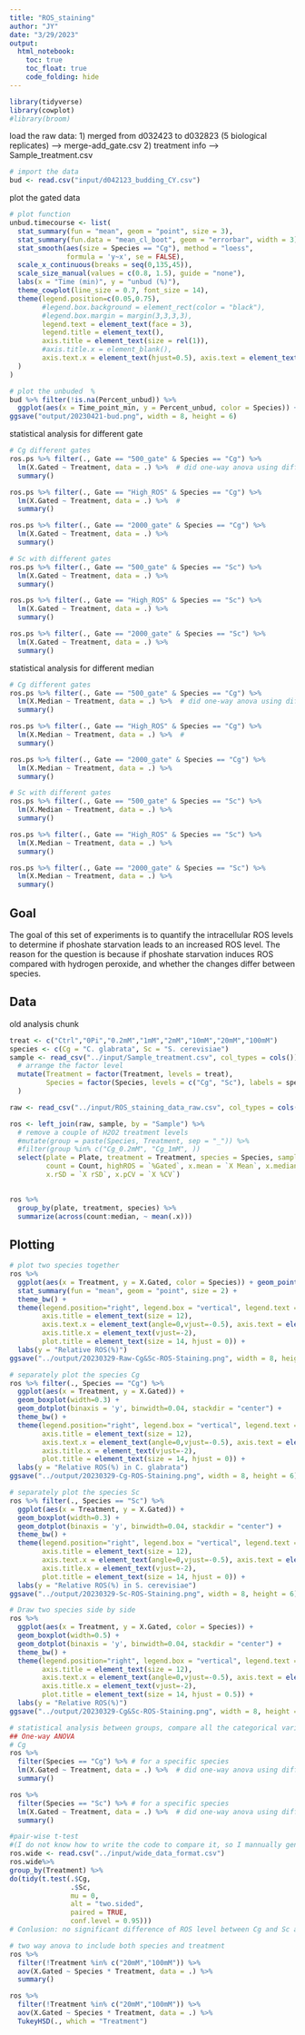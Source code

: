 ```yaml
---
title: "ROS_staining"
author: "JY"
date: "3/29/2023"
output: 
  html_notebook:
    toc: true
    toc_float: true
    code_folding: hide
---
```


```r
library(tidyverse)
library(cowplot)
#library(broom)
```
load the raw data:
1) merged from d032423 to d032823 (5 biological replicates) --> merge-add_gate.csv
2) treatment info --> Sample_treatment.csv
```r
# import the data
bud <- read.csv("input/d042123_budding_CY.csv")

```


plot the gated data
```r
# plot function
unbud.timecourse <- list(
  stat_summary(fun = "mean", geom = "point", size = 3),
  stat_summary(fun.data = "mean_cl_boot", geom = "errorbar", width = 3),
  stat_smooth(aes(size = Species == "Cg"), method = "loess", 
              formula = 'y~x', se = FALSE),
  scale_x_continuous(breaks = seq(0,135,45)),
  scale_size_manual(values = c(0.8, 1.5), guide = "none"),
  labs(x = "Time (min)", y = "unbud (%)"),
  theme_cowplot(line_size = 0.7, font_size = 14),
  theme(legend.position=c(0.05,0.75), 
        #legend.box.background = element_rect(color = "black"),
        #legend.box.margin = margin(3,3,3,3),
        legend.text = element_text(face = 3), 
        legend.title = element_text(),
        axis.title = element_text(size = rel(1)), 
        #axis.title.x = element_blank(),
        axis.text.x = element_text(hjust=0.5), axis.text = element_text(size = rel(1)),
  )
)

# plot the unbuded  %
bud %>% filter(!is.na(Percent_unbud)) %>% 
  ggplot(aes(x = Time_point_min, y = Percent_unbud, color = Species)) + unbud.timecourse 
ggsave("output/20230421-bud.png", width = 8, height = 6)  

```



statistical analysis for different gate
```r
# Cg different gates
ros.ps %>% filter(., Gate == "500_gate" & Species == "Cg") %>% 
  lm(X.Gated ~ Treatment, data = .) %>%  # did one-way anova using different treatment
  summary()

ros.ps %>% filter(., Gate == "High_ROS" & Species == "Cg") %>% 
  lm(X.Gated ~ Treatment, data = .) %>%  # 
  summary()

ros.ps %>% filter(., Gate == "2000_gate" & Species == "Cg") %>% 
  lm(X.Gated ~ Treatment, data = .) %>%  
  summary()

# Sc with different gates
ros.ps %>% filter(., Gate == "500_gate" & Species == "Sc") %>% 
  lm(X.Gated ~ Treatment, data = .) %>%  
  summary()

ros.ps %>% filter(., Gate == "High_ROS" & Species == "Sc") %>% 
  lm(X.Gated ~ Treatment, data = .) %>%  
  summary()

ros.ps %>% filter(., Gate == "2000_gate" & Species == "Sc") %>% 
  lm(X.Gated ~ Treatment, data = .) %>%  
  summary()


```
statistical analysis for different median
```r
# Cg different gates
ros.ps %>% filter(., Gate == "500_gate" & Species == "Cg") %>% 
  lm(X.Median ~ Treatment, data = .) %>%  # did one-way anova using different treatment
  summary()

ros.ps %>% filter(., Gate == "High_ROS" & Species == "Cg") %>% 
  lm(X.Median ~ Treatment, data = .) %>%  # 
  summary()

ros.ps %>% filter(., Gate == "2000_gate" & Species == "Cg") %>% 
  lm(X.Median ~ Treatment, data = .) %>%  
  summary()

# Sc with different gates
ros.ps %>% filter(., Gate == "500_gate" & Species == "Sc") %>% 
  lm(X.Median ~ Treatment, data = .) %>%  
  summary()

ros.ps %>% filter(., Gate == "High_ROS" & Species == "Sc") %>% 
  lm(X.Median ~ Treatment, data = .) %>%  
  summary()

ros.ps %>% filter(., Gate == "2000_gate" & Species == "Sc") %>% 
  lm(X.Median ~ Treatment, data = .) %>%  
  summary()


```


## Goal
The goal of this set of experiments is to quantify the intracellular ROS levels to determine if phoshate starvation leads to an increased ROS level. The reason for the question is because if phoshate starvation induces ROS compared with hydrogen peroxide, and whether the changes differ between species.


## Data
old analysis chunk 
```r
treat <- c("Ctrl","0Pi","0.2mM","1mM","2mM","10mM","20mM","100mM")
species <- c(Cg = "C. glabrata", Sc = "S. cerevisiae")
sample <- read_csv("../input/Sample_treatment.csv", col_types = cols()) %>% 
  # arrange the factor level
  mutate(Treatment = factor(Treatment, levels = treat),
         Species = factor(Species, levels = c("Cg", "Sc"), labels = species)
  )

raw <- read_csv("../input/ROS_staining_data_raw.csv", col_types = cols())

ros <- left_join(raw, sample, by = "Sample") %>% 
  # remove a couple of H2O2 treatment levels
  #mutate(group = paste(Species, Treatment, sep = "_")) %>% 
  #filter(group %in% c("Cg_0.2mM", "Cg_1mM", ))
  select(plate = Plate, treatment = Treatment, species = Species, sample = Sample,
         count = Count, highROS = `%Gated`, x.mean = `X Mean`, x.median = `X Median`,
         x.rSD = `X rSD`, x.pCV = `X %CV`)
                            
```

```r
ros %>% 
  group_by(plate, treatment, species) %>% 
  summarize(across(count:median, ~ mean(.x)))
```


## Plotting
```r
# plot two species together
ros %>% 
  ggplot(aes(x = Treatment, y = X.Gated, color = Species)) + geom_point(size = 0.2) + 
  stat_summary(fun = "mean", geom = "point", size = 2) +
  theme_bw() +
  theme(legend.position="right", legend.box = "vertical", legend.text = element_text(size=10), 
        axis.title = element_text(size = 12), 
        axis.text.x = element_text(angle=0,vjust=-0.5), axis.text = element_text(size = 12), 
        axis.title.x = element_text(vjust=-2),
        plot.title = element_text(size = 14, hjust = 0)) +
  labs(y = "Relative ROS(%)")
ggsave("../output/20230329-Raw-Cg&Sc-ROS-Staining.png", width = 8, height = 6)

# separately plot the species Cg
ros %>% filter(., Species == "Cg") %>% 
  ggplot(aes(x = Treatment, y = X.Gated)) +
  geom_boxplot(width=0.3) +
  geom_dotplot(binaxis = 'y', binwidth=0.04, stackdir = "center") +
  theme_bw() +
  theme(legend.position="right", legend.box = "vertical", legend.text = element_text(size=10), 
        axis.title = element_text(size = 12), 
        axis.text.x = element_text(angle=0,vjust=-0.5), axis.text = element_text(size = 12), 
        axis.title.x = element_text(vjust=-2),
        plot.title = element_text(size = 14, hjust = 0)) +
  labs(y = "Relative ROS(%) in C. glabrata")
ggsave("../output/20230329-Cg-ROS-Staining.png", width = 8, height = 6)

# separately plot the species Sc
ros %>% filter(., Species == "Sc") %>% 
  ggplot(aes(x = Treatment, y = X.Gated)) +
  geom_boxplot(width=0.3) +
  geom_dotplot(binaxis = 'y', binwidth=0.04, stackdir = "center") +
  theme_bw() +
  theme(legend.position="right", legend.box = "vertical", legend.text = element_text(size=10), 
        axis.title = element_text(size = 12), 
        axis.text.x = element_text(angle=0,vjust=-0.5), axis.text = element_text(size = 12), 
        axis.title.x = element_text(vjust=-2),
        plot.title = element_text(size = 14, hjust = 0)) +
  labs(y = "Relative ROS(%) in S. cerevisiae")
ggsave("../output/20230329-Sc-ROS-Staining.png", width = 8, height = 6)

# Draw two species side by side
ros %>%
  ggplot(aes(x = Treatment, y = X.Gated, color = Species)) +
  geom_boxplot(width=0.5) +
  geom_dotplot(binaxis = 'y', binwidth=0.04, stackdir = "center") +
  theme_bw() +
  theme(legend.position="right", legend.box = "vertical", legend.text = element_text(size=10), 
        axis.title = element_text(size = 12), 
        axis.text.x = element_text(angle=0,vjust=-0.5), axis.text = element_text(size = 12), 
        axis.title.x = element_text(vjust=-2),
        plot.title = element_text(size = 14, hjust = 0.5)) +
  labs(y = "Relative ROS(%)")
ggsave("../output/20230329-Cg&Sc-ROS-Staining.png", width = 8, height = 6)

```

```r
# statistical analysis between groups, compare all the categorical variable (0Pi, H2O2 treatment) to Ctrl treatment
## One-way ANOVA
# Cg
ros %>% 
  filter(Species == "Cg") %>% # for a specific species
  lm(X.Gated ~ Treatment, data = .) %>%  # did one-way anova using different treatment
  summary()

ros %>% 
  filter(Species == "Sc") %>% # for a specific species
  lm(X.Gated ~ Treatment, data = .) %>%  # did one-way anova using different treatment
  summary()

#pair-wise t-test 
#(I do not know how to write the code to compare it, so I mannually generated the wide_data_format.csv from the ros file)
ros.wide <- read.csv("../input/wide_data_format.csv")
ros.wide%>% 
group_by(Treatment) %>% 
do(tidy(t.test(.$Cg, 
               .$Sc, 
               mu = 0, 
               alt = "two.sided", 
               paired = TRUE, 
               conf.level = 0.95)))
# Conlusion: no significant difference of ROS level between Cg and Sc at Ctrl, 0mM Pi and 0.2mM H2O2 treatment. 

# two way anova to include both species and treatment
ros %>% 
  filter(!Treatment %in% c("20mM","100mM")) %>% 
  aov(X.Gated ~ Species * Treatment, data = .) %>% 
  summary()

ros %>% 
  filter(!Treatment %in% c("20mM","100mM")) %>% 
  aov(X.Gated ~ Species * Treatment, data = .) %>%
  TukeyHSD(., which = "Treatment")
```

